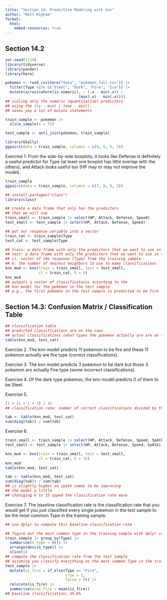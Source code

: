 ```yaml
---
title: "Section 14: Predictive Modeling with knn"
author: "Matt Higham"
format: 
  html:
    embed-resources: true
---
```


## Section 14.2

```r
set.seed(1119)
library(tidyverse)
library(pander)
library(here) 

pokemon <- read_csv(here("data", "pokemon_full.csv")) |>
  filter(Type %in% c("Steel", "Dark", "Fire", "Ice")) |>
  mutate(across(where(is.numeric), ~ (.x - min(.x)) /
                                 (max(.x) - min(.x)))) 
## scaling only the numeric (quantitative) predictors
## using the ((x - min) / (max - min)).
## saves you a lot of mutate statements

train_sample <- pokemon |>
  slice_sample(n = 75)

test_sample <- anti_join(pokemon, train_sample)
```

```r
library(GGally)
ggpairs(data = train_sample, columns = c(4, 5, 6, 3))
```

Exercise 1. From the side-by-side boxplots, it looks like Defense is definitely a useful predictor for Type (at least one boxplot has little overlap with the others), and Attack looks useful too (HP may or may not improve the model).

```r
train_sample
ggpairs(data = train_sample, columns = c(7, 8, 9, 3))
```

```r
## install.packages("class")
library(class)

## create a data frame that only has the predictors
## that we will use
train_small <- train_sample |> select(HP, Attack, Defense, Speed)
test_small <- test_sample |> select(HP, Attack, Defense, Speed)

## put our response variable into a vector
train_cat <- train_sample$Type
test_cat <- test_sample$Type
```

```r
## train: a data frame with only the predictors that we want to use in the model
## test: a data frame with only the predictors that we want to use in the model (from the test sample)
## cl: vector of the response (Type) from the training sample
## k: the number of nearest neighbors to use to make classifications
knn_mod <- knn(train = train_small, test = test_small,
               cl = train_cat, k = 9)
knn_mod
## outputs a vector of classificatoins according to the 
## knn model for the pokemon in the test sample
## e.g., the first pokemon in the test sample is predicted to be Fire
```

## Section 14.3: Confusion Matrix / Classification Table

```r
## classification table
## predicted classifications are on the rows
## actual classifications (what types the pokemon actually are are on the columns)
table(knn_mod, test_cat) 
```

Exercise 2. The knn model predicts 11 pokemon to be fire and these 11 pokemon actually are fire type (correct classifications).

Exercise 3. The knn model predicts 3 pokemon to be dark but those 3 pokemon are actually Fire type (some incorrect classifications).

Exercise 4. Of the dark type pokemon, the knn model predicts 0 of them to be Steel.

Exercise 5.

```r
(1 + 11 + 1 + 3) / 45
## classification rate: number of correct classifications divided by the total number of pokemon in the test sample

tab <- table(knn_mod, test_cat) 
sum(diag(tab)) / sum(tab)


```

Exercise 6.

```r
train_small <- train_sample |> select(HP, Attack, Defense, Speed, SpAtk)
test_small <- test_sample |> select(HP, Attack, Defense, Speed, SpAtk)

knn_mod <- knn(train = train_small, test = test_small,
               cl = train_cat, k = 15)
knn_mod
table(knn_mod, test_cat) 

tab <- table(knn_mod, test_cat) 
sum(diag(tab)) / sum(tab)
## is slightly higher so spatk seems to be improving
## the model a little
## chaniging k to 15 upped the classification rate more
```

Exercise 7. The baseline classification rate is the classification rate that you would get if you just classified every single pokemon in the test sample to be the most common Type in the training sample.

```r
## use dplyr to compute this baseline classification rate

## figure out the most common type in the training sample with dplyr code
train_sample |> group_by(Type) |>
  summarise(n_type = n()) |>
  arrange(desc(n_type)) |>
  slice(1)
## compute the classification rate from the test sample
## assuming you classify everything as the most common Type in the training sample (again with dplyr)
test_sample |>
  mutate(is_fire = if_else(Type == "Fire",
                           true = 1, 
                           false = 0)) |>
  relocate(is_fire) |>
  summarise(prop_fire = mean(is_fire))
## baseline classificiation: 35.6%
```

